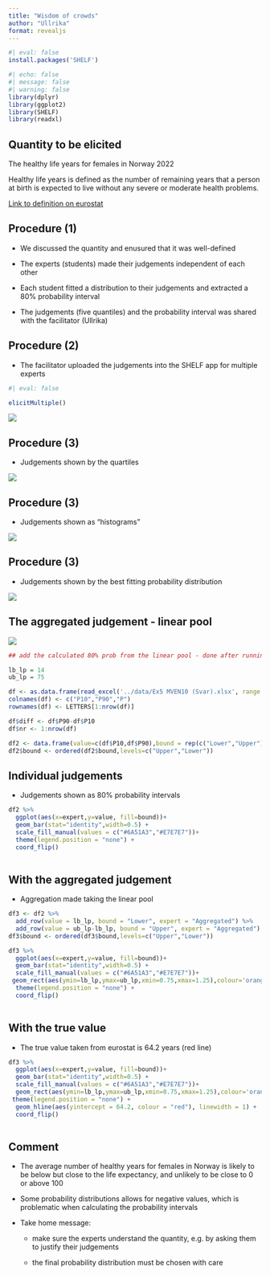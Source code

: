 ```yaml
---
title: "Wisdom of crowds"
author: "Ullrika"
format: revealjs
---
```



```r
#| eval: false
install.packages('SHELF')
```



```r
#| echo: false
#| message: false
#| warning: false
library(dplyr)
library(ggplot2)
library(SHELF)
library(readxl)
```


## Quantity to be elicited

The healthy life years for females in Norway 2022

Healthy life years is defined as the number of remaining years that a person at birth is expected to live without any severe or moderate health problems. 

[Link to definition on eurostat](https://ec.europa.eu/eurostat/cache/metadata/en/hlth_hlye_h_esms.htm)

## Procedure (1)

- We discussed the quantity and enusured that it was well-defined 

- The experts (students) made their judgements independent of each other 

- Each student fitted a distribution to their judgements and extracted a 80% probability interval 

- The judgements (five quantiles) and the probability interval was shared with the facilitator (Ullrika)

## Procedure (2)

- The facilitator uploaded the judgements into the SHELF app for multiple experts

```r
#| eval: false

elicitMultiple()
```


![](../img/shelf5.png)

## Procedure (3)

- Judgements shown by the quartiles

![](../img/shelf6.png)

## Procedure (3)

- Judgements shown as "histograms"

![](../img/shelf7.png)

## Procedure (3)

- Judgements shown by the best fitting probability distribution

![](../img/shelf7.png)

## The aggregated judgement - linear pool 

![](../img/shelf8.png)

```r
## add the calculated 80% prob from the linear pool - done after running the elicitMulitple app in SHELF

lb_lp = 14
ub_lp = 75
```

<!-- https://docs.google.com/spreadsheets/d/1HbFNHzYl8LTjbYIaxvbW77lGdZi7j4T0gRTCyY55Y_U/edit?usp=sharing -->


```r
df <- as.data.frame(read_excel('../data/Ex5 MVEN10 (Svar).xlsx', range = "G2:I9"))
colnames(df) <- c("P10","P90","P")
rownames(df) <- LETTERS[1:nrow(df)]

```

```r
df$diff <- df$P90-df$P10
df$nr <- 1:nrow(df)

df2 <- data.frame(value=c(df$P10,df$P90),bound = rep(c("Lower","Upper"),each=nrow(df)),expert=rep(paste("expert",LETTERS[1:nrow(df)]),2))
df2$bound <- ordered(df2$bound,levels=c("Upper","Lower"))
```

## Individual judgements

- Judgements shown as 80% probability intervals 

```r
df2 %>%
  ggplot(aes(x=expert,y=value, fill=bound))+
  geom_bar(stat="identity",width=0.5) +
  scale_fill_manual(values = c("#6A51A3","#E7E7E7"))+
  theme(legend.position = "none") +
  coord_flip() 
  
```

## With the aggregated judgement

- Aggregation made taking the linear pool

```r
df3 <- df2 %>%
  add_row(value = lb_lp, bound = "Lower", expert = "Aggregated") %>%
  add_row(value = ub_lp-lb_lp, bound = "Upper", expert = "Aggregated")
df3$bound <- ordered(df3$bound,levels=c("Upper","Lower"))

df3 %>%
  ggplot(aes(x=expert,y=value, fill=bound))+
  geom_bar(stat="identity",width=0.5) +
  scale_fill_manual(values = c("#6A51A3","#E7E7E7"))+
 geom_rect(aes(ymin=lb_lp,ymax=ub_lp,xmin=0.75,xmax=1.25),colour='orange',linewidth = 1, alpha=0,inherit.aes=FALSE) +
  theme(legend.position = "none") +
  coord_flip() 
  
```

## With the true value 

- The true value taken from eurostat is 64.2 years (red line)

```r
df3 %>%
  ggplot(aes(x=expert,y=value, fill=bound))+
  geom_bar(stat="identity",width=0.5) +
  scale_fill_manual(values = c("#6A51A3","#E7E7E7"))+
  geom_rect(aes(ymin=lb_lp,ymax=ub_lp,xmin=0.75,xmax=1.25),colour='orange',linewidth = 1, alpha=0,inherit.aes=FALSE) +
 theme(legend.position = "none") +
  geom_hline(aes(yintercept = 64.2, colour = "red"), linewidth = 1) +
  coord_flip() 
  
```

## Comment

- The average number of healthy years for females in Norway is likely to be below but close to the life expectancy, and unlikely to be close to 0 or above 100

- Some probability distributions allows for negative values, which is problematic when calculating the probability intervals 

- Take home message: 

  - make sure the experts understand the quantity, e.g. by asking them to justify their judgements
  
  - the final probability distribution must be chosen with care
  